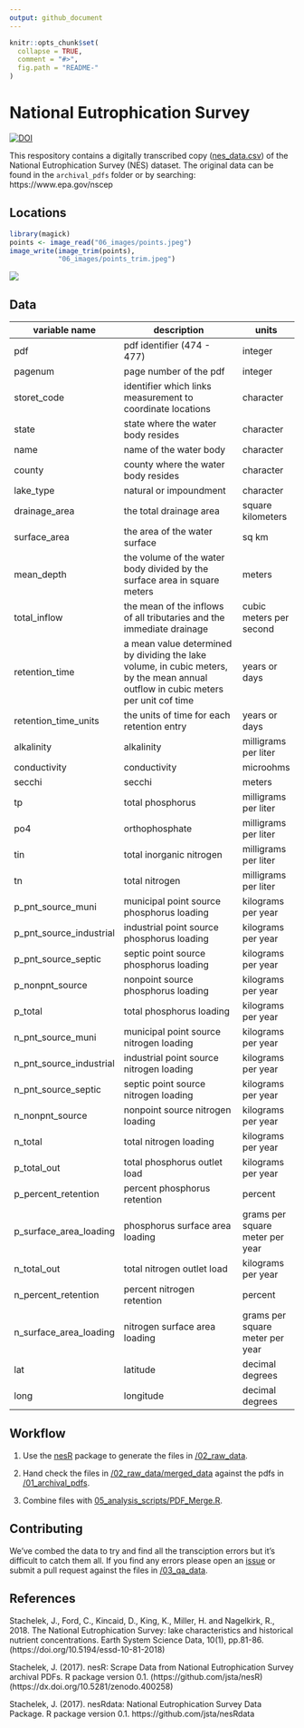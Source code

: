```yaml
---
output: github_document
---
```


<!-- README.md is generated from README.Rmd. Please edit that file -->

```r
knitr::opts_chunk$set(
  collapse = TRUE,
  comment = "#>",
  fig.path = "README-"
)
```

# National Eutrophication Survey

[![DOI](https://img.shields.io/badge/DOI-10.5063/F16D5R2B-blue.svg)](https://doi.org/10.5063/F16D5R2B)

This respository contains a digitally transcribed copy ([nes_data.csv](https://github.com/ReproducibleQM/NES/raw/master/nes_data.csv)) of the National Eutrophication Survey (NES) dataset. The original data can be found in the `archival_pdfs` folder or by searching: https://www.epa.gov/nscep

## Locations

```r
library(magick)
points <- image_read("06_images/points.jpeg")
image_write(image_trim(points), 
            "06_images/points_trim.jpeg")
```

![](06_images/points_trim.jpeg)

## Data

<!-- Do not edit this table without first updating METADATA.md -->

| variable name | description              |units|
|---------------|--------------------------|-----|
|pdf|pdf identifier (474 - 477)| integer|
|pagenum | page number of the pdf|integer|
|storet_code     | identifier which links measurement to coordinate locations|character|
|state                | state where the water body resides |character|
|name               | name of the water body|character|
|county              | county where the water body resides |character|
|lake_type         | natural or impoundment |character|
|drainage_area | the total drainage area | square kilometers |
|surface_area   | the area of the water surface|sq km|
|mean_depth    | the volume of the water body divided by the surface area in square meters| meters|
|total_inflow      | the mean of the inflows of all tributaries and the immediate drainage | cubic meters per second|
|retention_time | a mean value determined by dividing the lake volume, in cubic meters, by the mean annual outflow in cubic meters per unit cof time| years or days|
|retention_time_units | the units of time for each retention entry|years or days|
|alkalinity | alkalinity|milligrams per liter|
|conductivity | conductivity|microohms|
|secchi | secchi|meters|
|tp | total phosphorus| milligrams per liter|
|po4 | orthophosphate| milligrams per liter|
|tin | total inorganic nitrogen| milligrams per liter|
|tn | total nitrogen| milligrams per liter|
|p_pnt_source_muni | municipal point source phosphorus loading| kilograms per year|
|p_pnt_source_industrial | industrial point source phosphorus loading| kilograms per year|
|p_pnt_source_septic | septic point source phosphorus loading| kilograms per year|
|p_nonpnt_source | nonpoint source phosphorus loading| kilograms per year|
|p_total | total phosphorus loading| kilograms per year|
|n_pnt_source_muni | municipal point source nitrogen loading| kilograms per year|
|n_pnt_source_industrial | industrial point source nitrogen loading| kilograms per year|
|n_pnt_source_septic | septic point source nitrogen loading| kilograms per year|
|n_nonpnt_source | nonpoint source nitrogen loading| kilograms per year|
|n_total | total nitrogen loading| kilograms per year|
|p_total_out | total phosphorus outlet load| kilograms per year|
|p_percent_retention | percent phosphorus retention| percent|
|p_surface_area_loading | phosphorus surface area loading| grams per square meter per year|
|n_total_out | total nitrogen outlet load| kilograms per year|
|n_percent_retention | percent nitrogen retention|percent|
|n_surface_area_loading | nitrogen surface area loading| grams per square meter per year|
|lat | latitude|decimal degrees|
|long | longitude|decimal degrees|

## Workflow

1. Use the [nesR](https://github.com/jsta/nesR) package to generate the files in [/02_raw_data](/02_raw_data). 

2. Hand check the files in [/02_raw_data/merged_data](/02_raw_data/merged_data) against the pdfs in [/01_archival_pdfs](/01_archival_pdfs).

3. Combine files with [05_analysis_scripts/PDF_Merge.R](05_analysis_scripts/PDF_Merge.R).

## Contributing

We've combed the data to try and find all the transciption errors but it's difficult to catch them all. If you find any errors please open an [issue](https://github.com/ReproducibleQM/NES/issues/) or submit a pull request against the files in [/03_qa_data](/03_qa_data).

## References

Stachelek, J., Ford, C., Kincaid, D., King, K., Miller, H. and Nagelkirk, R., 2018. The National Eutrophication Survey: lake characteristics and historical nutrient concentrations. Earth System Science Data, 10(1), pp.81-86. (https://doi.org/10.5194/essd-10-81-2018)

Stachelek, J. (2017). nesR: Scrape Data from National Eutrophication Survey archival PDFs. R package version 0.1. (https://github.com/jsta/nesR) (https://dx.doi.org/10.5281/zenodo.400258)

Stachelek, J. (2017). nesRdata: National Eutrophication Survey Data Package. R package version 0.1. https://github.com/jsta/nesRdata